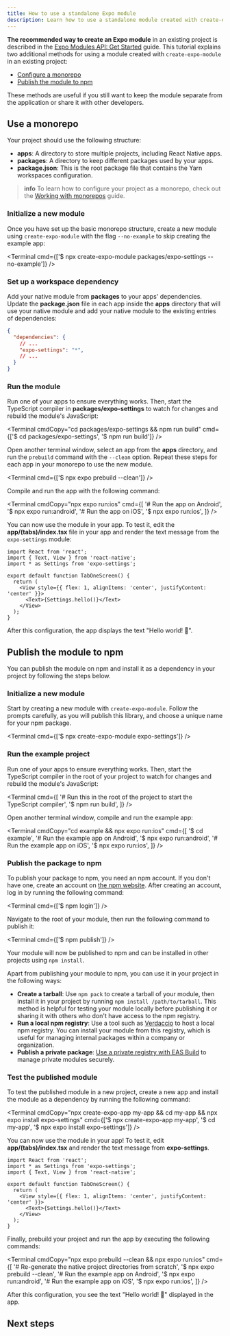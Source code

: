 ```yaml
---
title: How to use a standalone Expo module
description: Learn how to use a standalone module created with create-expo-module in your project by using a monorepo or publishing the package to npm.
---
```




**The recommended way to create an Expo module** in an existing project is described in the [Expo Modules API: Get Started](/modules/get-started/) guide. This tutorial explains two additional methods for using a module created with `create-expo-module` in an existing project:

- [Configure a monorepo](#use-a-monorepo)
- [Publish the module to npm](#publish-the-module-to-npm)

These methods are useful if you still want to keep the module separate from the application or share it with other developers.

## Use a monorepo

Your project should use the following structure:

- **apps**: A directory to store multiple projects, including React Native apps.
- **packages**: A directory to keep different packages used by your apps.
- **package.json**: This is the root package file that contains the Yarn workspaces configuration.

> **info** To learn how to configure your project as a monorepo, check out the [Working with monorepos](/guides/monorepos/) guide.

<Step label="1">

### Initialize a new module

Once you have set up the basic monorepo structure, create a new module using `create-expo-module` with the flag `--no-example` to skip creating the example app:

<Terminal cmd={['$ npx create-expo-module packages/expo-settings --no-example']} />

</Step>

<Step label="2">

### Set up a workspace dependency

Add your native module from **packages** to your apps' dependencies. Update the **package.json** file in each app inside the **apps** directory that will use your native module and add your native module to the existing entries of dependencies:

```json package.json
{
  "dependencies": {
    // ...
    "expo-settings": "*",
    // ...
  }
}
```

</Step>

<Step label="3">

### Run the module

Run one of your apps to ensure everything works. Then, start the TypeScript compiler in **packages/expo-settings** to watch for changes and rebuild the module's JavaScript:

<Terminal
  cmdCopy="cd packages/expo-settings && npm run build"
  cmd={['$ cd packages/expo-settings', '$ npm run build']}
/>

Open another terminal window, select an app from the **apps** directory, and run the `prebuild` command with the `--clean` option. Repeat these steps for each app in your monorepo to use the new module.

<Terminal cmd={['$ npx expo prebuild --clean']} />

Compile and run the app with the following command:

<Terminal
  cmdCopy="npx expo run:ios"
  cmd={[
    '# Run the app on Android',
    '$ npx expo run:android',
    '# Run the app on iOS',
    '$ npx expo run:ios',
  ]}
/>

You can now use the module in your app. To test it, edit the **app/(tabs)/index.tsx** file in your app and render the text message from the `expo-settings` module:

```tsx app/(tabs)/index.tsx
import React from 'react';
import { Text, View } from 'react-native';
import * as Settings from 'expo-settings';

export default function TabOneScreen() {
  return (
    <View style={{ flex: 1, alignItems: 'center', justifyContent: 'center' }}>
      <Text>{Settings.hello()}</Text>
    </View>
  );
}
```

After this configuration, the app displays the text "Hello world! 👋".

</Step>

## Publish the module to npm

You can publish the module on npm and install it as a dependency in your project by following the steps below.

<Step label="1">

### Initialize a new module

Start by creating a new module with `create-expo-module`. Follow the prompts carefully, as you will publish this library, and choose a unique name for your npm package.

<Terminal cmd={['$ npx create-expo-module expo-settings']} />

</Step>

<Step label="2">

### Run the example project

Run one of your apps to ensure everything works. Then, start the TypeScript compiler in the root of your project to watch for changes and rebuild the module's JavaScript:

<Terminal
  cmd={[
    '# Run this in the root of the project to start the TypeScript compiler',
    '$ npm run build',
  ]}
/>

Open another terminal window, compile and run the example app:

<Terminal
  cmdCopy="cd example && npx expo run:ios"
  cmd={[
    '$ cd example',
    '# Run the example app on Android',
    '$ npx expo run:android',
    '# Run the example app on iOS',
    '$ npx expo run:ios',
  ]}
/>

</Step>

<Step label="3">

### Publish the package to npm

To publish your package to npm, you need an npm account. If you don't have one, create an account on [the npm website](https://www.npmjs.com/signup). After creating an account, log in by running the following command:

<Terminal cmd={['$ npm login']} />

Navigate to the root of your module, then run the following command to publish it:

<Terminal cmd={['$ npm publish']} />

Your module will now be published to npm and can be installed in other projects using `npm install`.

Apart from publishing your module to npm, you can use it in your project in the following ways:

- **Create a tarball**: Use `npm pack` to create a tarball of your module, then install it in your project by running `npm install /path/to/tarball`. This method is helpful for testing your module locally before publishing it or sharing it with others who don't have access to the npm registry.
- **Run a local npm registry**: Use a tool such as [Verdaccio](https://verdaccio.org/) to host a local npm registry. You can install your module from this registry, which is useful for managing internal packages within a company or organization.
- **Publish a private package**: [Use a private registry with EAS Build](/build-reference/private-npm-packages/) to manage private modules securely.

</Step>

<Step label="4">

### Test the published module

To test the published module in a new project, create a new app and install the module as a dependency by running the following command:

<Terminal
  cmdCopy="npx create-expo-app my-app && cd my-app && npx expo install expo-settings"
  cmd={['$ npx create-expo-app my-app', '$ cd my-app', '$ npx expo install expo-settings']}
/>

You can now use the module in your app! To test it, edit **app/(tabs)/index.tsx** and render the text message from **expo-settings**.

```tsx app/(tabs)/index.tsx
import React from 'react';
import * as Settings from 'expo-settings';
import { Text, View } from 'react-native';

export default function TabOneScreen() {
  return (
    <View style={{ flex: 1, alignItems: 'center', justifyContent: 'center' }}>
      <Text>{Settings.hello()}</Text>
    </View>
  );
}
```

Finally, prebuild your project and run the app by executing the following commands:

<Terminal
  cmdCopy="npx expo prebuild --clean && npx expo run:ios"
  cmd={[
    '# Re-generate the native project directories from scratch',
    '$ npx expo prebuild --clean',
    '# Run the example app on Android',
    '$ npx expo run:android',
    '# Run the example app on iOS',
    '$ npx expo run:ios',
  ]}
/>

After this configuration, you see the text "Hello world! 👋" displayed in the app.

</Step>

## Next steps

<BoxLink
  title="Wrap third-party native libraries"
  description="Learn how to wrap third-party native libraries in an Expo module."
  href="/modules/third-party-library/"
  Icon={Grid01Icon}
/>

<BoxLink
  title="Tutorial: Creating a native module"
  description="A tutorial on creating a native module that persists settings with Expo Modules API."
  href="/modules/native-module-tutorial/"
  Icon={Grid01Icon}
/>
